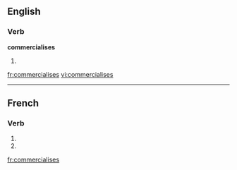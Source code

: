 ==English==

===Verb===
'''commercialises'''

# {{third-person singular of|[[commercialise]]}}

[[fr:commercialises]]
[[vi:commercialises]]

----
{{see|commercialisés}}
==French==

===Verb===
{{fr-verb-form}}

# {{form of|[[second-person|Second-person]] [[singular]] [[present indicative]]|commercialiser|lang=French}}
# {{form of|Second-person singular [[present subjunctive]]|commercialiser |lang=French}}

[[fr:commercialises]]    
{{rfc-auto}}